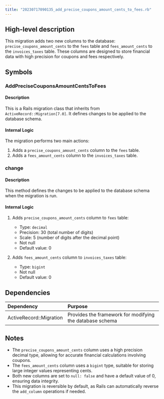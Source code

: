 ```yaml
---
title: "20230717090135_add_precise_coupons_amount_cents_to_fees.rb"
---
```


## High-level description
This migration adds two new columns to the database: `precise_coupons_amount_cents` to the `fees` table and `fees_amount_cents` to the `invoices_taxes` table. These columns are designed to store financial data with high precision for coupons and fees respectively.

## Symbols

### AddPreciseCouponsAmountCentsToFees
#### Description
This is a Rails migration class that inherits from `ActiveRecord::Migration[7.0]`. It defines changes to be applied to the database schema.

#### Internal Logic
The migration performs two main actions:
1. Adds a `precise_coupons_amount_cents` column to the `fees` table.
2. Adds a `fees_amount_cents` column to the `invoices_taxes` table.

### change
#### Description
This method defines the changes to be applied to the database schema when the migration is run.

#### Internal Logic
1. Adds `precise_coupons_amount_cents` column to `fees` table:
   - Type: `decimal`
   - Precision: 30 (total number of digits)
   - Scale: 5 (number of digits after the decimal point)
   - Not null
   - Default value: 0

2. Adds `fees_amount_cents` column to `invoices_taxes` table:
   - Type: `bigint`
   - Not null
   - Default value: 0

## Dependencies
| Dependency | Purpose |
|:-----------|:--------|
| ActiveRecord::Migration | Provides the framework for modifying the database schema |

## Notes
- The `precise_coupons_amount_cents` column uses a high precision decimal type, allowing for accurate financial calculations involving coupons.
- The `fees_amount_cents` column uses a `bigint` type, suitable for storing large integer values representing cents.
- Both new columns are set to `null: false` and have a default value of 0, ensuring data integrity.
- This migration is reversible by default, as Rails can automatically reverse the `add_column` operations if needed.